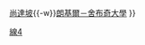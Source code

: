 {{鐵道路線|
| 模板名稱 = 蒙特利爾地鐵黃線
| 名稱 = [[File:Montreal Metro.svg|17px|蒙特利爾地鐵]] [[蒙特利爾地鐵]][[蒙特利爾地鐵黃線|黃線]]
| 代表色 = {{蒙特利爾地鐵4號線色彩}}
| 車站列表 = {{nowrap begin}}[[巴里站|巴里－魁北克大學蒙特利爾分校]]{{-w}}[[尚達坡站|尚達坡]]{{-w}}[[朗基爾站|朗基爾－舍布奇大學]]{{nowrap end}}
}}
<noinclude>
[[Category:蒙特利爾地鐵模板|線4]]
</noinclude>